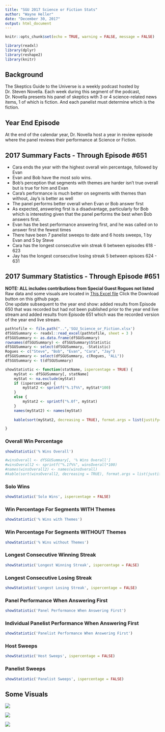 ```yaml
---
title: "SGU 2017 Science or Fiction Stats"
author: "Wayne Heller"
date: "December 30, 2017"
output: html_document
---
```


```r
knitr::opts_chunk$set(echo = TRUE, warning = FALSE, message = FALSE)
```

``` r
library(readxl)
library(dplyr)
library(reshape2)
library(knitr)

```

## Background
The Skeptics Guide to the Universe is a weekly podcast hosted by Dr. Steven Novella.  Each week during this segment of the podcast, Dr. Novella presents his panel of skeptics with 3 or 4 science-related news items, 1 of which is fiction.  And each panelist must determine which is the fiction.

## Year End Episode
At the end of the calendar year, Dr. Novella host a year in review episode where the panel reviews their performance at Science or Fiction.  

## 2017 Summary Facts - Through Episode #651

* Cara ends the year with the highest overall win percentage, followed by Evan  
* Evan and Bob have the most solo wins.
* Bob's perception that segments with themes are harder isn't true overall but is true for him and Evan  
* Cara's performance is much better on segments with themes than without, Jay's is better as well    
* The panel performs better overall when Evan or Bob answer first 
* As expected, answering first is a disadvantage, particularly for Bob which is interesting given that the panel performs the best when Bob answers first.
* Evan has the best performance answering first, and he was called on to answer first the fewest times
* There have been 7 panelist sweeps to date and 6 hosts sweeps, 1 by Evan and 5 by Steve  
* Cara has the longest consecutive win streak 6 between episodes 618 - 623
* Jay has the longest consecutive losing streak 5 between episoes 624 - 631

## 2017 Summary Statistics - Through Episode #651
**NOTE: ALL includes contributions from Special Guest Rogues not listed**  
Raw data and some visuals are located in [This Excel file](https://github.com/wayneheller/SGU_Science_or_Fiction/blob/master/SGU_Science_or_Fiction.xlsx) Click the Download button on this github page.  
One update subsequent to the year end show: added results from Episode 650 that was recorded but had not been published prior to the year end live stream and added results from Episode 651 which was the recorded version of the year end live stream.

``` r
pathtofile <- file.path("..",'SGU_Science_or_Fiction.xlsx')
dfSGUSummary <- readxl::read_excel(pathtofile, sheet = 3 )
dfSGUSummary <- as.data.frame(dfSGUSummary)
rownames(dfSGUSummary) <- dfSGUSummary$Statistic
dfSGUSummary <- select(dfSGUSummary, -Statistic)
Rogues <- c("Steve", "Bob", "Evan", "Cara", "Jay")
dfSGUSummary <- select(dfSGUSummary, c(Rogues, "ALL"))
dfSGUSummary <- t(dfSGUSummary)

showStatistic <- function(statName, ispercentage = TRUE) {
    myStat <- dfSGUSummary[, statName]
    myStat <- na.exclude(myStat)
    if (ispercentage) {
        myStat2 <- sprintf("%.1f%%", myStat*100)
    }
    else {
        myStat2 <- sprintf("%.0f", myStat)
    }
    names(myStat2) <- names(myStat)
    
    kable(sort(myStat2, decreasing = TRUE), format.args = list(justify='right', width=500) , rownames=TRUE, digits=2, align = c('l', 'l'), format='html', table.attr = "style='width:15%;'")

}
```

### Overall Win Percentage

``` r
showStatistic('% Wins Overall')

#winsOverall <- dfSGUSummary[, '% Wins Overall']
#winsOverall2 <- sprintf("%.1f%%", winsOverall*100)
#names(winsOverall2) <- names(winsOverall)
#kable(sort(winsOverall2, decreasing = TRUE), format.args = list(justify='right', width=20) , rownames=TRUE, digits=2)

```

### Solo Wins
``` r
showStatistic('Solo Wins', ispercentage = FALSE)
```

### Win Percentage For Segments WITH Themes
``` r
showStatistic('% Wins with Themes')
```

### Win Percentage For Segments WITHOUT Themes
``` r
showStatistic('% Wins without Themes')
```

### Longest Consecutive Winning Streak
``` r
showStatistic('Longest Winning Streak', ispercentage = FALSE)
```

### Longest Consecutive Losing Streak
``` r
showStatistic('Longest Losing Streak', ispercentage = FALSE)
```

### Panel Performance When Answering First
``` r
showStatistic('Panel Performance When Answering First')
```

### Individual Panelist Performance When Answering First
``` r
showStatistic('Panelist Performance When Answering First')
```

### Host Sweeps
``` r
showStatistic('Host Sweeps', ispercentage = FALSE)
```

### Panelist Sweeps
``` r
showStatistic('Panelist Sweeps', ispercentage = FALSE)
```

## Some Visuals
![](../plots/overall.PNG)

![](../plots/withthemes.PNG)

![](../plots/withoutthemes.PNG)